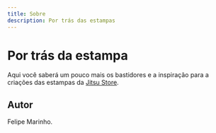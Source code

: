 ```yaml
---
title: Sobre
description: Por trás das estampas
---
```


# Por trás da estampa

Aqui você saberá um pouco mais os bastidores e a inspiração para a criações das estampas da [Jitsu Store](https://www.jitsu.com.br "Link para a loja").

## Autor

Felipe Marinho.

